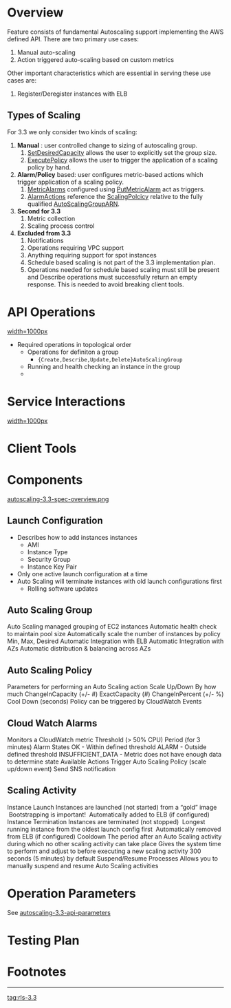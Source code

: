 = Overview =
Feature consists of fundamental Autoscaling support implementing the AWS defined API.  There are two primary use cases:
# Manual auto-scaling
# Action triggered auto-scaling based on custom metrics
Other important characteristics which are essential in serving these use cases are:
# Register/Deregister instances with ELB
== Types of Scaling ==
For 3.3 we only consider two kinds of scaling:
# ''' Manual''' : user controlled change to sizing of autoscaling group.
## [[SetDesiredCapacity]] allows the user to explicitly set the group size.
## [[ExecutePolicy]] allows the user to trigger the application of a scaling policy by hand.
# ''' Alarm/Policy'''  based: user configures metric-based actions which trigger application of a scaling policy.
## [[MetricAlarms]] configured using [[PutMetricAlarm]] act as triggers.
## [[AlarmActions]] reference the [[ScalingPolcicy]] relative to the fully qualified [[AutoScalingGroupARN]].
# ''' Second for 3.3''' 
## Metric collection
## Scaling process control
# ''' Excluded from 3.3''' 
## Notifications
## Operations requiring VPC support
## Anything requiring support for spot instances
## Schedule based scaling is not part of the 3.3 implementation plan.
## Operations needed for schedule based scaling must still be present and Describe operations must successfully return an empty response.  This is needed to avoid breaking client tools.

= API Operations =
[[autoscaling-3.3-api-overview.png|width=1000px]]
* Required operations in topological order
** Operations for definiton a group
*** <code>{Create,Describe,Update,Delete}AutoScalingGroup</code>
** Running and health checking an instance in the group
** 
= Service Interactions =
[[autoscaling-3.3-api-overview-all.png|width=1000px]]

= Client Tools =

= Components =
[[autoscaling-3.3-spec-overview.png]]

== Launch Configuration ==
* Describes how to add instances  instances
** AMI 
** Instance Type
** Security Group
** Instance Key Pair
* Only one active launch configuration at a time
* Auto Scaling will terminate instances with old launch configurations first
** Rolling software updates

== Auto Scaling Group == 
Auto Scaling managed grouping of EC2 instances
Automatic health check to maintain pool size
Automatically scale the number of instances by policy 
Min, Max, Desired
Automatic Integration with ELB
Automatic Integration with AZs
Automatic distribution & balancing across AZs

== Auto Scaling Policy == 
Parameters for performing an Auto Scaling action
Scale Up/Down
By how much
ChangeInCapacity (+/- #) 
ExactCapacity (#) 
ChangeInPercent (+/- %) 
Cool Down (seconds)
Policy can be triggered by CloudWatch Events

== Cloud Watch Alarms ==
Monitors a CloudWatch metric 
Threshold (> 50% CPU)
Period (for 3 minutes)
Alarm States
OK - Within defined threshold
ALARM - Outside defined threshold
INSUFFICIENT_DATA - Metric does not have enough data to determine state
Available Actions
Trigger Auto Scaling Policy (scale up/down event) 
Send SNS notification

== Scaling Activity == 
Instance Launch
Instances are launched (not started) from a “gold” image
 Bootstrapping is important! 
 Automatically added to ELB (if configured) 
Instance Termination
Instances are terminated (not stopped)
 Longest running instance from the oldest launch config first 
 Automatically removed from ELB (if configured) 
Cooldown
The period after an Auto Scaling activity during which no other scaling activity can take place
Gives the system time to perform and adjust to before executing a new scaling activity
300 seconds (5 minutes) by default
Suspend/Resume Processes
Allows you to manually suspend and resume Auto Scaling activities

= Operation Parameters =
See [[autoscaling-3.3-api-parameters]]

= Testing Plan =

= Footnotes =
<references/>

----
[[tag:rls-3.3]]
